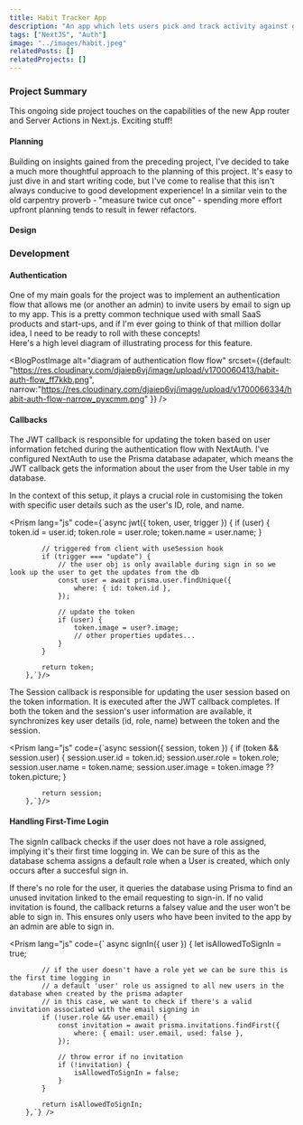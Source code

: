 ```yaml
---
title: Habit Tracker App
description: "An app which lets users pick and track activity against good habits. Includes an invite only authentication flow, made possible with NextJS, NextAuth and Prisma."
tags: ["NextJS", "Auth"]
image: "../images/habit.jpeg"
relatedPosts: []
relatedProjects: []
---
```



### Project Summary

This ongoing side project touches on the capabilities of the new App router and Server Actions in Next.js. Exciting stuff!


#### Planning 

Building on insights gained from the preceding project, I've decided to take a much more thoughtful approach to the planning of this project. It's easy to just dive in and start writing code, but I've come to realise that this isn't always conducive to good development experience! In a similar vein to the old carpentry proverb - "measure twice cut once" - spending more effort upfront planning tends to result in fewer refactors.

#### Design 

### Development

#### Authentication  

One of my main goals for the project was to implement an authentication flow that allows me (or another an admin) to invite users by email to sign up to my app. This is a pretty common technique used with small SaaS products and start-ups, and if I'm ever going to think of that million dollar idea, I need to be ready to roll with these concepts!
<br/>
Here's a high level diagram of illustrating process for this feature.

<BlogPostImage alt="diagram of authentication flow flow" srcset={{default: "https://res.cloudinary.com/djaiep6vj/image/upload/v1700060413/habit-auth-flow_ff7kkb.png", narrow:"https://res.cloudinary.com/djaiep6vj/image/upload/v1700066334/habit-auth-flow-narrow_pyxcmm.png" }} />

#### Callbacks

The JWT callback is responsible for updating the token based on user information fetched during the authentication flow with NextAuth. I've configured NextAuth to use the Prisma database adapater, which means the JWT callback gets the information about the user from the User table in my database.

In the context of this setup, it plays a crucial role in customising the token with specific user details such as the user's ID, role, and name.

<Prism lang="js" code={`async jwt({ token, user, trigger }) {
            if (user) {
                token.id = user.id;
                token.role = user.role;
                token.name = user.name;
            }

            // triggered from client with useSession hook
            if (trigger === "update") {
                // the user obj is only available during sign in so we look up the user to get the updates from the db
                const user = await prisma.user.findUnique({
                    where: { id: token.id },
                });

                // update the token
                if (user) {
                    token.image = user?.image;
                    // other properties updates...
                }
            }

            return token;
        },`}/>


The Session callback is responsible for updating the user session based on the token information. It is executed after the JWT callback completes.
If both the token and the session's user information are available, it synchronizes key user details (id, role, name) between the token and the session.

<Prism lang="js" code={`async session({ session, token }) {
            if (token && session.user) {
                session.user.id = token.id;
                session.user.role = token.role;
                session.user.name = token.name;
                session.user.image = token.image ?? token.picture;
            }

            return session;
        },`}/>

#### Handling First-Time Login

The signIn callback checks if the user does not have a role assigned, implying it's their first time logging in. We can be sure of this as the database schema assigns a default role when a User is created, which only occurs after a succesful sign in.  

If there's no role for the user, it queries the database using Prisma to find an unused invitation linked to the email requesting to sign-in. If no valid invitation is found, the callback returns a falsey value and the user won't be able to sign in. This ensures only users who have been invited to the app by an admin are able to sign in.

<Prism lang="js" code={` async signIn({ user }) {
            let isAllowedToSignIn = true;

            // if the user doesn't have a role yet we can be sure this is the first time logging in
            // a default 'user' role us assigned to all new users in the database when created by the prisma adapter
            // in this case, we want to check if there's a valid invitation associated with the email signing in
            if (!user.role && user.email) {
                const invitation = await prisma.invitations.findFirst({
                    where: { email: user.email, used: false },
                });

                // throw error if no invitation
                if (!invitation) {
                    isAllowedToSignIn = false;
                }
            }

            return isAllowedToSignIn;
        },`} />

